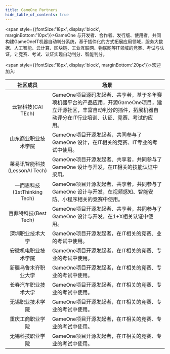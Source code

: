 ```yaml
---
title: GameOne Partners
hide_table_of_contents: true
---
```


<span style={{fontSize:'18px', display:'block', marginBottom:'10px'}}>GameOne 与开发者、合作者、发行版、使用者，共同构建GameOneIT机器自动判分系统，基于插件化的方式拓展应用领域，服务大数据、人工智能、云计算、区块链、工业互联网、物联网等IT领域的竞赛、考试与认证，让竞赛、考试、认证实现自动判分、智能判分。</span>


<span style={{fontSize:'18px', display:'block', marginBottom:'20px'}}>欢迎加入:</span>

| 社区成员   | 场景  |
|          :-:    |-------------|
| 云智科技(CAI TEch)          |  GameOne项目源码发起者、共享者，基于多年赛项机器平台的产品应用，开源GameOne项目，建立开源社区，丰富自动判分的插件，拓展机器自动评分在IT行业培训、认证、竞赛、考试的应用。   |
| 山东商业职业技术学院        |  GameOne项目开源发起者，共同参与了GameOne 设计，在IT相关的竞赛、IT专业的考试中使用。  |
| 莱易讯智能科技(LessonAI Tech)        |  GameOne项目开源发起者、共享者，共同参与了GameOne 设计与开发，在IT相关的技能认证中采用。  |
| 一而思科技(1stThinking Tech)        |  GameOne项目开源发起者、共享者，共同参与了GameOne 设计与开发，在视频感知、智能安防、小程序相关的竞赛中使用。  |
| 百菲特科技(Best Tech)        |  GameOne项目开源发起者、共享者，共同参与了GameOne 设计与开发，在1+X相关认证中使用。  |
| 深圳职业技术大学        |  GameOne项目开源发起者，在IT相关的竞赛、业的考试中使用。  |
| 安徽机电职业技术学院        |  GameOne项目开源发起者，在IT相关的竞赛、专业的考试中使用。  |
| 新疆乌鲁木齐职业大学        |  GameOne项目开源发起者，在IT相关的竞赛、专业的考试中使用。  |
| 长春汽车职业技术大学        |  GameOne项目开源发起者，在IT相关的竞赛、专业的考试中使用。  |
| 无锡职业技术学院        |  GameOne项目开源发起者，在IT相关的竞赛、专业的考试中使用。  |
| 重庆工商职业学院        |  GameOne项目开源发起者，在IT相关的竞赛、专业的考试中使用。  |
| 无锡科技职业学院        |  GameOne项目开源发起者，在IT相关的竞赛、专业的考试中使用。  |
